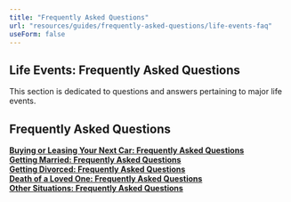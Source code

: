 ```yaml
---
title: "Frequently Asked Questions"
url: "resources/guides/frequently-asked-questions/life-events-faq"
useForm: false
---
```



Life Events: Frequently Asked Questions
---------------------------------------

  
This section is dedicated to questions and answers pertaining to major life events.  
  

Frequently Asked Questions
--------------------------


[**Buying or Leasing Your Next Car: Frequently Asked Questions**](/resources/guides/frequently-asked-questions/buying-leasing-car-faq)  
[**Getting Married: Frequently Asked Questions**](/resources/guides/frequently-asked-questions/getting-married-faq)  
[**Getting Divorced: Frequently Asked Questions**](/resources/guides/frequently-asked-questions/getting-divorced-faq)  
[**Death of a Loved One: Frequently Asked Questions**](/resources/guides/frequently-asked-questions/death-of-loved-one-faq)  
[**Other Situations: Frequently Asked Questions**](/resources/guides/frequently-asked-questions/other-situations-faq)  